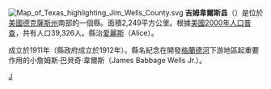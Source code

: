 {{noteTA
|T=zh-hans:吉姆韦尔斯县 (德克萨斯州);zh-hk:吉姆韋爾斯縣 (德克薩斯州);zh-tw:吉姆韋爾斯郡 (德克薩斯州);
|1=zh-hans:县;zh-hk:縣;zh-tw:郡;
}}

[[File:Map_of_Texas_highlighting_Jim_Wells_County.svg|right]]
'''吉姆韋爾斯县'''（{{lang-en|Jim Wells County}}）是位於[[美國|美國]][[德克薩斯州|德克薩斯州]]南部的一個縣。面積2,249平方公里。根據[[美國2000年人口普查|美國2000年人口普查]]，共有人口39,326人。縣治[[愛麗斯_(德克薩斯州)|愛麗斯]]（Alice）。

成立於1911年（縣政府成立於1912年）。縣名紀念在開發[[格蘭德河|格蘭德河]]下游地區起重要作用的小詹姆斯·巴貝奇·韋爾斯（James Babbage Wells Jr.）。

{{texas-stub}}
{{Texas}}

[[Category:得克萨斯州行政区划|J]]